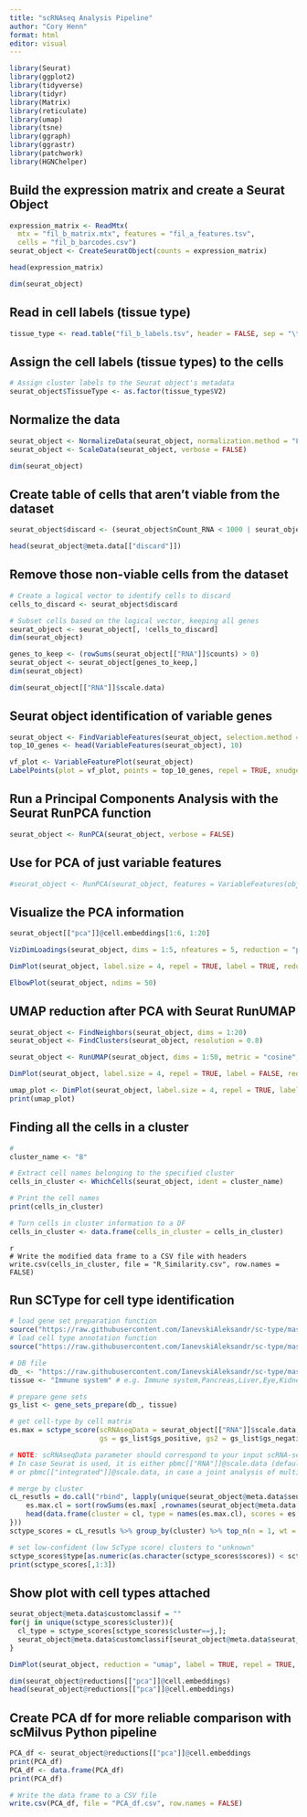 ```yaml
---
title: "scRNAseq Analysis Pipeline"
author: "Cory Henn"
format: html
editor: visual
---
```


```r
library(Seurat)
library(ggplot2)
library(tidyverse)
library(tidyr)
library(Matrix)
library(reticulate)
library(umap)
library(tsne)
library(ggraph)
library(ggrastr)
library(patchwork)
library(HGNChelper)
```


## Build the expression matrix and create a Seurat Object
```r
expression_matrix <- ReadMtx(
  mtx = "fil_b_matrix.mtx", features = "fil_a_features.tsv",
  cells = "fil_b_barcodes.csv")
seurat_object <- CreateSeuratObject(counts = expression_matrix)
```

```r
head(expression_matrix)
```


```r
dim(seurat_object)
```


## Read in cell labels (tissue type) 
```r
tissue_type <- read.table("fil_b_labels.tsv", header = FALSE, sep = "\t")  ## used to be cell_labels
```

## Assign the cell labels (tissue types) to the cells
```r
# Assign cluster labels to the Seurat object's metadata
seurat_object$TissueType <- as.factor(tissue_type$V2)
```

## Normalize the data
```r
seurat_object <- NormalizeData(seurat_object, normalization.method = "LogNormalize")
seurat_object <- ScaleData(seurat_object, verbose = FALSE)
```

```r
dim(seurat_object)
```

## Create table of cells that aren't viable from the dataset
```r
seurat_object$discard <- (seurat_object$nCount_RNA < 1000 | seurat_object$nFeature_RNA < 750)
```

```r
head(seurat_object@meta.data[["discard"]])
```

## Remove those non-viable cells from the dataset
```r
# Create a logical vector to identify cells to discard
cells_to_discard <- seurat_object$discard

# Subset cells based on the logical vector, keeping all genes
seurat_object <- seurat_object[, !cells_to_discard]
dim(seurat_object)

genes_to_keep <- (rowSums(seurat_object[["RNA"]]$counts) > 0)
seurat_object <- seurat_object[genes_to_keep,]
dim(seurat_object)
```

```r
dim(seurat_object[["RNA"]]$scale.data)
```

## Seurat object identification of variable genes

```r
seurat_object <- FindVariableFeatures(seurat_object, selection.method = "vst", nfeatures = 2000)
top_10_genes <- head(VariableFeatures(seurat_object), 10)
```

```r
vf_plot <- VariableFeaturePlot(seurat_object)
LabelPoints(plot = vf_plot, points = top_10_genes, repel = TRUE, xnudge = 0, ynudge = 0)
```

## Run a Principal Components Analysis with the Seurat RunPCA function

```r
seurat_object <- RunPCA(seurat_object, verbose = FALSE)
```

## Use for PCA of just variable features
```r
#seurat_object <- RunPCA(seurat_object, features = VariableFeatures(object = seurat_object))
```

## Visualize the PCA information
```r
seurat_object[["pca"]]@cell.embeddings[1:6, 1:20]
```

```r
VizDimLoadings(seurat_object, dims = 1:5, nfeatures = 5, reduction = "pca")
```

```r
DimPlot(seurat_object, label.size = 4, repel = TRUE, label = TRUE, reduction = "pca")
```

```r
ElbowPlot(seurat_object, ndims = 50)
```

## UMAP reduction after PCA with Seurat RunUMAP

```r
seurat_object <- FindNeighbors(seurat_object, dims = 1:20)
seurat_object <- FindClusters(seurat_object, resolution = 0.8)
```

```r
seurat_object <- RunUMAP(seurat_object, dims = 1:50, metric = "cosine", n_neighbors = 50L, repulsion.strength = 1)
```

```r
DimPlot(seurat_object, label.size = 4, repel = TRUE, label = FALSE, reduction = "umap", group.by = "TissueType")
```

```r
umap_plot <- DimPlot(seurat_object, label.size = 4, repel = TRUE, label = TRUE, reduction = "umap")
print(umap_plot)
```


## Finding all the cells in a cluster
```r
# 
cluster_name <- "8"

# Extract cell names belonging to the specified cluster
cells_in_cluster <- WhichCells(seurat_object, ident = cluster_name)

# Print the cell names
print(cells_in_cluster)

# Turn cells in cluster information to a DF
cells_in_cluster <- data.frame(cells_in_cluster = cells_in_cluster)
```

```
{r}
# Write the modified data frame to a CSV file with headers
write.csv(cells_in_cluster, file = "R_Similarity.csv", row.names = FALSE)
```


## Run SCType for cell type identification

```r
# load gene set preparation function
source("https://raw.githubusercontent.com/IanevskiAleksandr/sc-type/master/R/gene_sets_prepare.R")
# load cell type annotation function
source("https://raw.githubusercontent.com/IanevskiAleksandr/sc-type/master/R/sctype_score_.R")

```

```r
# DB file
db_ <- "https://raw.githubusercontent.com/IanevskiAleksandr/sc-type/master/ScTypeDB_full.xlsx";
tissue <- "Immune system" # e.g. Immune system,Pancreas,Liver,Eye,Kidney,Brain,Lung,Adrenal,Heart,Intestine,Muscle,Placenta,Spleen,Stomach,Thymus 

# prepare gene sets
gs_list <- gene_sets_prepare(db_, tissue)
```

```r
# get cell-type by cell matrix
es.max = sctype_score(scRNAseqData = seurat_object[["RNA"]]$scale.data, scaled = TRUE, 
                      gs = gs_list$gs_positive, gs2 = gs_list$gs_negative) 

# NOTE: scRNAseqData parameter should correspond to your input scRNA-seq matrix. 
# In case Seurat is used, it is either pbmc[["RNA"]]@scale.data (default), pbmc[["SCT"]]@scale.data, in case sctransform is used for normalization,
# or pbmc[["integrated"]]@scale.data, in case a joint analysis of multiple single-cell datasets is performed.

# merge by cluster
cL_resutls = do.call("rbind", lapply(unique(seurat_object@meta.data$seurat_clusters), function(cl){
    es.max.cl = sort(rowSums(es.max[ ,rownames(seurat_object@meta.data[seurat_object@meta.data$seurat_clusters==cl, ])]), decreasing = !0)
    head(data.frame(cluster = cl, type = names(es.max.cl), scores = es.max.cl, ncells = sum(seurat_object@meta.data$seurat_clusters==cl)), 10)
}))
sctype_scores = cL_resutls %>% group_by(cluster) %>% top_n(n = 1, wt = scores)  

# set low-confident (low ScType score) clusters to "unknown"
sctype_scores$type[as.numeric(as.character(sctype_scores$scores)) < sctype_scores$ncells/4] = "Unknown"
print(sctype_scores[,1:3])
```

## Show plot with cell types attached

```r
seurat_object@meta.data$customclassif = ""
for(j in unique(sctype_scores$cluster)){
  cl_type = sctype_scores[sctype_scores$cluster==j,]; 
  seurat_object@meta.data$customclassif[seurat_object@meta.data$seurat_clusters == j] = as.character(cl_type$type[1])
}

DimPlot(seurat_object, reduction = "umap", label = TRUE, repel = TRUE, group.by = 'customclassif')        

```

```r
dim(seurat_object@reductions[["pca"]]@cell.embeddings)
head(seurat_object@reductions[["pca"]]@cell.embeddings)
```


## Create PCA df for more reliable comparison with scMilvus Python pipeline
```r
PCA_df <- seurat_object@reductions[["pca"]]@cell.embeddings
print(PCA_df)
PCA_df <- data.frame(PCA_df)
print(PCA_df)
```

```r
# Write the data frame to a CSV file
write.csv(PCA_df, file = "PCA_df.csv", row.names = FALSE)
```




